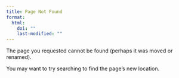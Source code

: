 ```yaml
---
title: Page Not Found
format: 
  html:
    doi: "" 
    last-modified: ""
---
```


The page you requested cannot be found (perhaps it was moved or renamed).

You may want to try searching to find the page's new location.